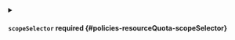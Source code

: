 

<PartialEnabled />


<PartialQuota />



<details className="config-field" data-expandable="true">
<summary>

#### `scopeSelector` <span className="config-field-required" data-required="false">required</span> <span className="config-field-type"></span> <span className="config-field-default"></span> <span className="config-field-enum"></span> {#policies-resourceQuota-scopeSelector}



</summary>

<PartialScopeselectorreference />


</details>


<PartialScopes />
